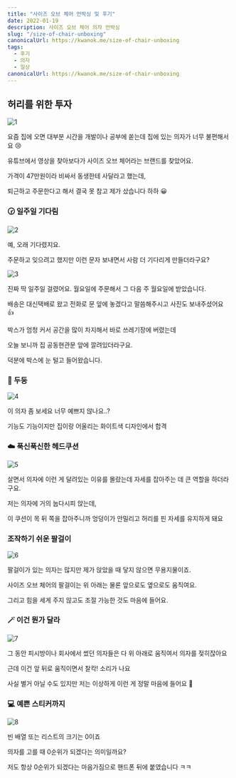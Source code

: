 ```yaml
---
title: "사이즈 오브 체어 언박싱 및 후기"
date: 2022-01-19
description: 사이즈 오브 체어 의자 언박싱
slug: "/size-of-chair-unboxing"
canonicalUrl: https://kwanok.me/size-of-chair-unboxing
tags:
  - 후기
  - 의자
  - 일상
canonicalUrl: https://kwanok.me/size-of-chair-unboxing
---
```


## 허리를 위한 투자
![1](./1.jpg)

요즘 집에 오면 대부분 시간을 개발이나 공부에 쏟는데 집에 있는 의자가 너무 불편해서요 😢

유튜브에서 영상을 찾아보다가 사이즈 오브 체어라는 브랜드를 찾았어요.

가격이 47만원이라 비싸서 동생한테 사달라고 했는데,

퇴근하고 주문한다고 해서 결국 못 참고 제가 샀습니다 하하 😀

### 🕝 일주일 기다림
![2](./2.jpg)

예, 오래 기다렸지요.

주문하고 잊으려고 했지만 이런 문자 보내면서 사람 더 기다리게 만들더라구요?

![3](./3.png)

진짜 딱 일주일 걸렸어요. 월요일에 주문해서 그 다음 주 월요일에 받았습니다.

배송은 대신택배로 왔고 전화로 문 앞에 놓겠다고 말씀해주시고 사진도 보내주셨어요 👍

박스가 엄청 커서 공간을 많이 차지해서 바로 쓰레기장에 버렸는데

오늘 보니까 집 공동현관문 앞에 깔려있더라구요.

덕분에 박스에 눈 털고 들어왔습니다.

### 👀 두둥
![4](./4.jpg)

이 의자 좀 보세요 너무 예쁘지 않나요..?

기능도 기능이지만 집이랑 어울리는 화이트색 디자인에서 합격

### ☁️ 푹신푹신한 헤드쿠션
![5](./5.jpg)

살면서 의자에 이런 게 달려있는 이유를 몰랐는데 자세를 잡아주는 데 큰 역할을 하더라구요.

저는 의자에 거의 눕다시피 앉는데,

이 쿠션이 목 뒤 쪽을 잡아주니까 엉덩이가 안밀리고 허리를 핀 자세를 유지하게 돼요

### 조작하기 쉬운 팔걸이
![6](./6.jpg)

팔걸이가 있는 의자는 많지만 제가 앉았을 때 닿지 않으면 무용지물이죠.

사이즈 오브 체어의 팔걸이는 위 아래는 물론 앞으로도 옆으로도 움직여요.

그리고 힘을 세게 주지 않고도 조절 가능한 것도 마음에 들어요.

### 🪄 이건 뭔가 달라
![7](./7.jpg)

그 동안 피시방이나 회사에서 썼던 의자들은 다 위 아래로 움직여서 의자를 젖히잖아요

근데 이건 앞 뒤로 움직이면서 찰칵! 소리가 나요

사실 별거 아닐 수도 있지만 저는 이상하게 이런 게 정말 마음에 들어요 🥰

### 💻 예쁜 스티커까지
![8](./8.jpg)

빈 배열 또는 리스트의 크기는 0이죠

의자를 고를 때 0순위가 되겠다는 의미일까요?

저도 항상 0순위가 되겠다는 마음가짐으로 핸드폰 뒤에 붙였습니다 ㅋㅋ

